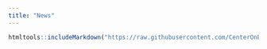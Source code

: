 ```yaml
---
title: "News"
---
```


```r
htmltools::includeMarkdown("https://raw.githubusercontent.com/CenterOnBudget/getcensus/master/NEWS.md")
```
